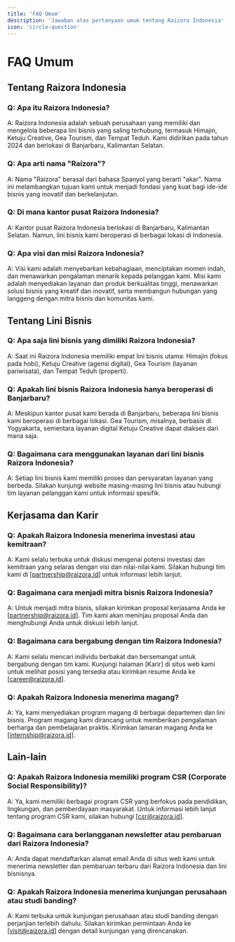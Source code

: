 ```yaml
---
title: 'FAQ Umum'
description: 'Jawaban atas pertanyaan umum tentang Raizora Indonesia'
icon: 'circle-question'
---
```


# FAQ Umum

## Tentang Raizora Indonesia

### Q: Apa itu Raizora Indonesia?
A: Raizora Indonesia adalah sebuah perusahaan yang memiliki dan mengelola beberapa lini bisnis yang saling terhubung, termasuk Himajin, Ketuju Creative, Gea Tourism, dan Tempat Teduh. Kami didirikan pada tahun 2024 dan berlokasi di Banjarbaru, Kalimantan Selatan.

### Q: Apa arti nama "Raizora"?
A: Nama "Raizora" berasal dari bahasa Spanyol yang berarti "akar". Nama ini melambangkan tujuan kami untuk menjadi fondasi yang kuat bagi ide-ide bisnis yang inovatif dan berkelanjutan.

### Q: Di mana kantor pusat Raizora Indonesia?
A: Kantor pusat Raizora Indonesia berlokasi di Banjarbaru, Kalimantan Selatan. Namun, lini bisnis kami beroperasi di berbagai lokasi di Indonesia.

### Q: Apa visi dan misi Raizora Indonesia?
A: Visi kami adalah menyebarkan kebahagiaan, menciptakan momen indah, dan menawarkan pengalaman menarik kepada pelanggan kami. Misi kami adalah menyediakan layanan dan produk berkualitas tinggi, menawarkan solusi bisnis yang kreatif dan inovatif, serta membangun hubungan yang langgeng dengan mitra bisnis dan komunitas kami.

## Tentang Lini Bisnis

### Q: Apa saja lini bisnis yang dimiliki Raizora Indonesia?
A: Saat ini Raizora Indonesia memiliki empat lini bisnis utama: Himajin (fokus pada hobi), Ketuju Creative (agensi digital), Gea Tourism (layanan pariwisata), dan Tempat Teduh (properti).

### Q: Apakah lini bisnis Raizora Indonesia hanya beroperasi di Banjarbaru?
A: Meskipun kantor pusat kami berada di Banjarbaru, beberapa lini bisnis kami beroperasi di berbagai lokasi. Gea Tourism, misalnya, berbasis di Yogyakarta, sementara layanan digital Ketuju Creative dapat diakses dari mana saja.

### Q: Bagaimana cara menggunakan layanan dari lini bisnis Raizora Indonesia?
A: Setiap lini bisnis kami memiliki proses dan persyaratan layanan yang berbeda. Silakan kunjungi website masing-masing lini bisnis atau hubungi tim layanan pelanggan kami untuk informasi spesifik.

## Kerjasama dan Karir

### Q: Apakah Raizora Indonesia menerima investasi atau kemitraan?
A: Kami selalu terbuka untuk diskusi mengenai potensi investasi dan kemitraan yang selaras dengan visi dan nilai-nilai kami. Silakan hubungi tim kami di [partnership@raizora.id] untuk informasi lebih lanjut.

### Q: Bagaimana cara menjadi mitra bisnis Raizora Indonesia?
A: Untuk menjadi mitra bisnis, silakan kirimkan proposal kerjasama Anda ke [partnership@raizora.id]. Tim kami akan meninjau proposal Anda dan menghubungi Anda untuk diskusi lebih lanjut.

### Q: Bagaimana cara bergabung dengan tim Raizora Indonesia?
A: Kami selalu mencari individu berbakat dan bersemangat untuk bergabung dengan tim kami. Kunjungi halaman [Karir] di situs web kami untuk melihat posisi yang tersedia atau kirimkan resume Anda ke [career@raizora.id].

### Q: Apakah Raizora Indonesia menerima magang?
A: Ya, kami menyediakan program magang di berbagai departemen dan lini bisnis. Program magang kami dirancang untuk memberikan pengalaman berharga dan pembelajaran praktis. Kirimkan lamaran magang Anda ke [internship@raizora.id].

## Lain-lain

### Q: Apakah Raizora Indonesia memiliki program CSR (Corporate Social Responsibility)?
A: Ya, kami memiliki berbagai program CSR yang berfokus pada pendidikan, lingkungan, dan pemberdayaan masyarakat. Untuk informasi lebih lanjut tentang program CSR kami, silakan hubungi [csr@raizora.id].

### Q: Bagaimana cara berlangganan newsletter atau pembaruan dari Raizora Indonesia?
A: Anda dapat mendaftarkan alamat email Anda di situs web kami untuk menerima newsletter dan pembaruan terbaru dari Raizora Indonesia dan lini bisnisnya.

### Q: Apakah Raizora Indonesia menerima kunjungan perusahaan atau studi banding?
A: Kami terbuka untuk kunjungan perusahaan atau studi banding dengan perjanjian terlebih dahulu. Silakan kirimkan permintaan Anda ke [visit@raizora.id] dengan detail kunjungan yang direncanakan.